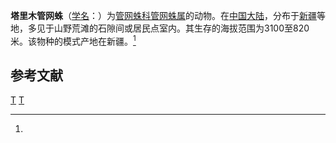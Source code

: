 {{Speciesbox
| taxon = Filistata tarimuensis
| binomial_authority = (Hu et Wu, 1989)<ref name='id12798'>{{cite web| url =http://www.bioinfo.cn/db05/BjdwSpecies.php?action=view&id=12798| title =塔里木管网蛛| work =《中国动物物种编目数据库》| publisher =中国科学院微生物研究所| author =中国科学院动物研究所| accessdate =2009-04-28}}{{dead link|date=2017年12月 |bot=InternetArchiveBot |fix-attempted=yes }}</ref>
}}

'''塔里木管网蛛'''（[[学名|学名]]：{{lang|la|''Filistata tarimuensis''}}）为[[管网蛛科|管网蛛科]][[管网蛛属|管网蛛属]]的动物。在[[中国大陆|中国大陆]]，分布于[[新疆|新疆]]等地，多见于山野荒滩的石隙间或居民点室内。其生存的海拔范围为3100至820米。该物种的模式产地在新疆。<ref name='id12798'/>

== 参考文献 ==
{{reflist}}

{{taxonbar}}
[[Category:_1989年描述的动物|T]]
[[Category:管网蛛属|T]]